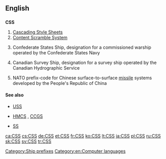 ==English==
{{wikipedia|CSS (disambiguation)}}
==={{initialism}}===
'''CSS'''

# [[w:Cascading Style Sheets|Cascading Style Sheets]]
# [[w:Content Scramble System|Content Scramble System]]
# {{nautical|military}} Confederate States Ship, designation for a commissioned warship operated by the Confederate States Navy
# {{nautical}} Canadian Survey Ship, designation for a survey ship operated by the Canadian Hydrographic Service
# {{military|rocketry}} NATO prefix-code for Chinese surface-to-surface [[missile]] systems developed by the People's Republic of China

====See also====
* {{sense|Confederate States of America}} [[USS]]
* {{sense|Canada}} [[HMCS]] , [[CCGS]]
* {{sense|NATO}} [[SS]]

[[Category:Ship prefixes]]
[[Category:en:Computer languages]]

[[ca:CSS]]
[[cs:CSS]]
[[de:CSS]]
[[et:CSS]]
[[fr:CSS]]
[[ko:CSS]]
[[lt:CSS]]
[[ja:CSS]]
[[pl:CSS]]
[[ru:CSS]]
[[sk:CSS]]
[[sv:CSS]]
[[tr:CSS]]